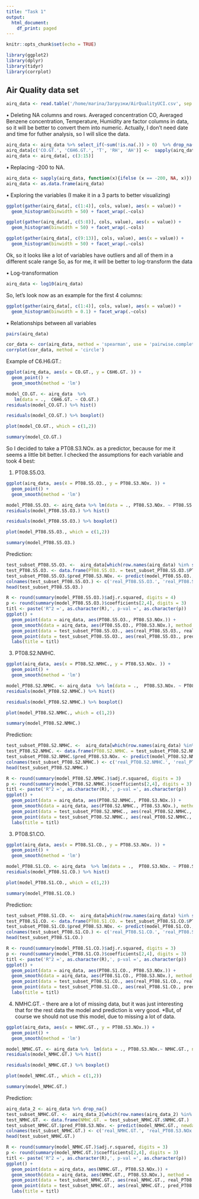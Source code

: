 ```yaml
---
title: "Task 1"
output:
  html_document:
    df_print: paged
---
```


```r
knitr::opts_chunk$set(echo = TRUE)
```

```r
library(ggplot2)
library(dplyr)
library(tidyr)
library(corrplot)
```


## Air Quality data set

```r
airq_data <- read.table('/home/marina/Загрузки/AirQualityUCI.csv', sep = ';', header = TRUE, dec = ",")

```

• Deleting NA columns and rows. Averaged concentration CO, Averaged Benzene concentration, Temperature, Humidity are factor columns in data, so it will be better to convert them into numeric. Actually, I don't need date and time for futher analysis, so I will slice the data.

```r
airq_data <- airq_data %>% select_if(~sum(!is.na(.)) > 0)  %>% drop_na()
airq_data[c('CO.GT.', 'C6H6.GT.', 'T', 'RH', 'AH')] <-  sapply(airq_data[c('CO.GT.', 'C6H6.GT.', 'T', 'RH', 'AH')], as.numeric)
airq_data <- airq_data[, c(3:15)]
```

• Replacing -200 to NA. 

```r
airq_data <- sapply(airq_data, function(x){ifelse (x == -200, NA, x)})
airq_data <- as.data.frame(airq_data)
```

• Exploring the variables (I make it in a 3 parts to better visualizing)

```r
ggplot(gather(airq_data[, c(1:4)], cols, value), aes(x = value)) + 
  geom_histogram(binwidth = 50) + facet_wrap(.~cols)
```

```r
ggplot(gather(airq_data[, c(5:8)], cols, value), aes(x = value)) + 
  geom_histogram(binwidth = 50) + facet_wrap(.~cols)

```

```r
ggplot(gather(airq_data[, c(9:13)], cols, value), aes(x = value)) + 
  geom_histogram(binwidth = 50) + facet_wrap(.~cols)
```

Ok, so it looks like a lot of variables have outliers and all of them in a different scale range
So, as for me,  it will be better to log-transform the data

• Log-transformation

```r
airq_data <- log10(airq_data)
```

So, let's look now as an example for the first 4 columns:

```r
ggplot(gather(airq_data[, c(1:4)], cols, value), aes(x = value)) + 
  geom_histogram(binwidth = 0.1) + facet_wrap(.~cols)
```

• Relationships between all variables

```r
pairs(airq_data)
```


```r
cor_data <- cor(airq_data, method = 'spearman', use = 'pairwise.complete.obs')
corrplot(cor_data, method = 'circle')
```



Example of C6.H6.GT.:

```r
ggplot(airq_data, aes(x = CO.GT., y = C6H6.GT. )) + 
  geom_point() + 
  geom_smooth(method = 'lm')
```

```r
model_CO.GT. <- airq_data  %>%
   lm(data = .,  C6H6.GT. ~ CO.GT.)
residuals(model_CO.GT.) %>% hist()
```


```r
residuals(model_CO.GT.) %>% boxplot()
```


```r
plot(model_CO.GT., which = c(1,2))
```
```r
summary(model_CO.GT.)
```

So I decided to take a PT08.S3.NOx. as a predictor, because for me it seems a little bit better.
I checked the assumptions for each variable and took 4 best:

1) PT08.S5.O3.

```r
ggplot(airq_data, aes(x = PT08.S5.O3., y = PT08.S3.NOx. )) + 
  geom_point() + 
  geom_smooth(method = 'lm')
```

```r
model_PT08.S5.O3. <- airq_data %>% lm(data = ., PT08.S3.NOx. ~ PT08.S5.O3., na.action = na.exclude)
residuals(model_PT08.S5.O3.) %>% hist()
```


```r
residuals(model_PT08.S5.O3.) %>% boxplot()
```


```r
plot(model_PT08.S5.O3., which = c(1,2))
```

```r
summary(model_PT08.S5.O3.)
```

Prediction:

```r
test_subset_PT08.S5.O3. <-  airq_data[which(row.names(airq_data) %in% sample(row.names(airq_data), 25, replace = FALSE)), c(10,7)]
test_PT08.S5.O3. <- data.frame(PT08.S5.O3. = test_subset_PT08.S5.O3.$PT08.S5.O3.)
test_subset_PT08.S5.O3.$pred_PT08.S3.NOx. <- predict(model_PT08.S5.O3., newdata = test_PT08.S5.O3.)
colnames(test_subset_PT08.S5.O3.) <- c('real_PT08.S5.O3.', 'real_PT08.S3.NOx.', 'pred_PT08.S3.NOx.')
head(test_subset_PT08.S5.O3.)
```
      
```r
R <- round(summary(model_PT08.S5.O3.)$adj.r.squared, digits = 4)
p <- round(summary(model_PT08.S5.O3.)$coefficients[2,4], digits = 3)
titl <- paste('R^2 =', as.character(R),', p-val =', as.character(p))
ggplot() + 
  geom_point(data = airq_data, aes(PT08.S5.O3., PT08.S3.NOx.)) + 
  geom_smooth(data = airq_data, aes(PT08.S5.O3., PT08.S3.NOx.), method = 'lm') +
  geom_point(data = test_subset_PT08.S5.O3., aes(real_PT08.S5.O3., real_PT08.S3.NOx.), color = 'red') + 
  geom_point(data = test_subset_PT08.S5.O3., aes(real_PT08.S5.O3., pred_PT08.S3.NOx.), color = 'green') +
  labs(title = titl)
```

3) PT08.S2.NMHC.

```r
ggplot(airq_data, aes(x = PT08.S2.NMHC., y = PT08.S3.NOx. )) + 
  geom_point() + 
  geom_smooth(method = 'lm')
```

```r
model_PT08.S2.NMHC. <- airq_data  %>% lm(data = .,  PT08.S3.NOx. ~ PT08.S2.NMHC.)
residuals(model_PT08.S2.NMHC.) %>% hist()
```


```r
residuals(model_PT08.S2.NMHC.) %>% boxplot()
```


```r
plot(model_PT08.S2.NMHC., which = c(1,2))
```

```r
summary(model_PT08.S2.NMHC.)
```

Prediction:

```r
test_subset_PT08.S2.NMHC. <-  airq_data[which(row.names(airq_data) %in% sample(row.names(airq_data), 25, replace = FALSE)), c(5,7)]
test_PT08.S2.NMHC. <- data.frame(PT08.S2.NMHC. = test_subset_PT08.S2.NMHC.$PT08.S2.NMHC.)
test_subset_PT08.S2.NMHC.$pred_PT08.S3.NOx. <- predict(model_PT08.S2.NMHC., newdata = test_PT08.S2.NMHC.)
colnames(test_subset_PT08.S2.NMHC.) <- c('real_PT08.S2.NMHC.', 'real_PT08.S3.NOx.', 'pred_PT08.S3.NOx.')
head(test_subset_PT08.S2.NMHC.)
```

```r
R <- round(summary(model_PT08.S2.NMHC.)$adj.r.squared, digits = 3)
p <- round(summary(model_PT08.S2.NMHC.)$coefficients[2,4], digits = 3)
titl <- paste('R^2 =', as.character(R),', p-val =', as.character(p))
ggplot() + 
  geom_point(data = airq_data, aes(PT08.S2.NMHC., PT08.S3.NOx.)) + 
  geom_smooth(data = airq_data, aes(PT08.S2.NMHC., PT08.S3.NOx.), method = 'lm') +
  geom_point(data = test_subset_PT08.S2.NMHC., aes(real_PT08.S2.NMHC., real_PT08.S3.NOx.), color = 'red') + 
  geom_point(data = test_subset_PT08.S2.NMHC., aes(real_PT08.S2.NMHC., pred_PT08.S3.NOx.), color = 'green') +
  labs(title = titl)
```

3) PT08.S1.CO.

```r
ggplot(airq_data, aes(x = PT08.S1.CO., y = PT08.S3.NOx. )) + 
  geom_point() + 
  geom_smooth(method = 'lm')
```

```r
model_PT08.S1.CO. <- airq_data  %>% lm(data = .,  PT08.S3.NOx. ~ PT08.S1.CO.)
residuals(model_PT08.S1.CO.) %>% hist()
```


```r
plot(model_PT08.S1.CO., which = c(1,2))
```

```r
summary(model_PT08.S1.CO.)
```

Prediction:

```r
test_subset_PT08.S1.CO. <-  airq_data[which(row.names(airq_data) %in% sample(row.names(airq_data), 25, replace = FALSE)), c(2,7)]
test_PT08.S1.CO. <- data.frame(PT08.S1.CO. = test_subset_PT08.S1.CO.$PT08.S1.CO.)
test_subset_PT08.S1.CO.$pred_PT08.S3.NOx. <- predict(model_PT08.S1.CO., newdata = test_PT08.S1.CO.)
colnames(test_subset_PT08.S1.CO.) <- c('real_PT08.S1.CO.', 'real_PT08.S3.NOx.', 'pred_PT08.S3.NOx.')
head(test_subset_PT08.S1.CO.)
```

```r
R <- round(summary(model_PT08.S1.CO.)$adj.r.squared, digits = 3)
p <- round(summary(model_PT08.S1.CO.)$coefficients[2,4], digits = 3)
titl <- paste('R^2 =', as.character(R),', p-val =', as.character(p))
ggplot() + 
  geom_point(data = airq_data, aes(PT08.S1.CO., PT08.S3.NOx.)) + 
  geom_smooth(data = airq_data, aes(PT08.S1.CO., PT08.S3.NOx.), method = 'lm') +
  geom_point(data = test_subset_PT08.S1.CO., aes(real_PT08.S1.CO., real_PT08.S3.NOx.), color = 'red') + 
  geom_point(data = test_subset_PT08.S1.CO., aes(real_PT08.S1.CO., pred_PT08.S3.NOx.), color = 'green') +
  labs(title = titl)
```

4) NMHC.GT. - there are a lot of missing data, but it was just interesting that for the rest data the model and prediction is very good.
*But, of course we should not use this model, due to missing a lot of data.

```r
ggplot(airq_data, aes(x = NMHC.GT., y = PT08.S3.NOx.)) + 
  geom_point() + 
  geom_smooth(method = 'lm')
```

```r
model_NMHC.GT. <- airq_data %>%  lm(data = ., PT08.S3.NOx.~ NMHC.GT., na.action = na.exclude)
residuals(model_NMHC.GT.) %>% hist()
```
```r
residuals(model_NMHC.GT.) %>% boxplot()
```


```r
plot(model_NMHC.GT., which = c(1,2))
```

```r
summary(model_NMHC.GT.)
```

Prediction:

```r
airq_data_2 <- airq_data %>% drop_na()
test_subset_NMHC.GT. <-  airq_data_2[which(row.names(airq_data_2) %in% sample(row.names(airq_data_2), 25, replace = FALSE)), c(3,7)]
test_NMHC.GT. <- data.frame(NMHC.GT. = test_subset_NMHC.GT.$NMHC.GT.)
test_subset_NMHC.GT.$pred_PT08.S3.NOx. <- predict(model_NMHC.GT., newdata = test_NMHC.GT.)
colnames(test_subset_NMHC.GT.) <- c('real_NMHC.GT.', 'real_PT08.S3.NOx.', 'pred_PT08.S3.NOx.')
head(test_subset_NMHC.GT.)
```
```r
R <- round(summary(model_NMHC.GT.)$adj.r.squared, digits = 3)
p <- round(summary(model_NMHC.GT.)$coefficients[2,4], digits = 3)
titl <- paste('R^2 =', as.character(R),', p-val =', as.character(p))
ggplot() + 
  geom_point(data = airq_data, aes(NMHC.GT., PT08.S3.NOx.)) + 
  geom_smooth(data = airq_data, aes(NMHC.GT., PT08.S3.NOx.), method = 'lm') +
  geom_point(data = test_subset_NMHC.GT., aes(real_NMHC.GT., real_PT08.S3.NOx.), color = 'red') + 
  geom_point(data = test_subset_NMHC.GT., aes(real_NMHC.GT., pred_PT08.S3.NOx.), color = 'green') +
  labs(title = titl)
```